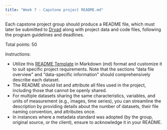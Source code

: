 ```yaml
---
title: "Week 7 - Capstone project README.md"
---
```


Each capstone project group should produce a README file, which must later be submitted to [Dryad](https://datadryad.org) along with project data and code files, following the program guidelines and deadlines.

Total points: 50

Instructions:

- Utilize this [README Template](https://zenodo.org/records/10828379) in Markdown (md) format and customize it to suit specific project requirements. Note that the sections "data file overview" and "data-specific information" should comprehensively describe each dataset. 
- The README should list and attribute all files used in the project, including those that cannot be openly shared.
- For multiple datasets sharing the same characteristics, variables, and units of measurement (e.g., images, time series), you can streamline the description by providing details about the number of datasets, their file naming convention, and attributes once.
- In instances where a metadata standard was adopted (by the group, original source, or the client), ensure to acknowledge it in your README.
